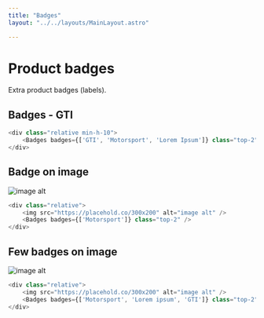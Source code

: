 ```yaml
---
title: "Badges"
layout: "../../layouts/MainLayout.astro"

---
```


# Product badges
Extra product badges (labels).

## Badges - GTI
<div class="component-preview">
    <div class="relative min-h-19">
            <Badges badges={['GTI', 'Motorsport', 'Lorem Ipsum']} class="top-2" />
    </div>
</div>

```js
<div class="relative min-h-10">
    <Badges badges={['GTI', 'Motorsport', 'Lorem Ipsum']} class="top-2" />
</div>

```


## Badge on image
<div class="component-preview">
<div class="relative">
    <img src="https://placehold.co/300x200" alt="image alt" />
    <Badges badges={['Motorsport']} class="top-2" />
</div>
</div>

```js
<div class="relative">
    <img src="https://placehold.co/300x200" alt="image alt" />
    <Badges badges={['Motorsport']} class="top-2" />
</div>

```


## Few badges on image
<div class="component-preview">
<div class="relative">
    <img src="https://placehold.co/300x200" alt="image alt" />
    <Badges badges={['Motorsport', 'Lorem ipsum', 'GTI']} class="top-2" />
</div>
</div>

```js
<div class="relative">
    <img src="https://placehold.co/300x200" alt="image alt" />
    <Badges badges={['Motorsport', 'Lorem ipsum', 'GTI']} class="top-2" />
</div>

```
